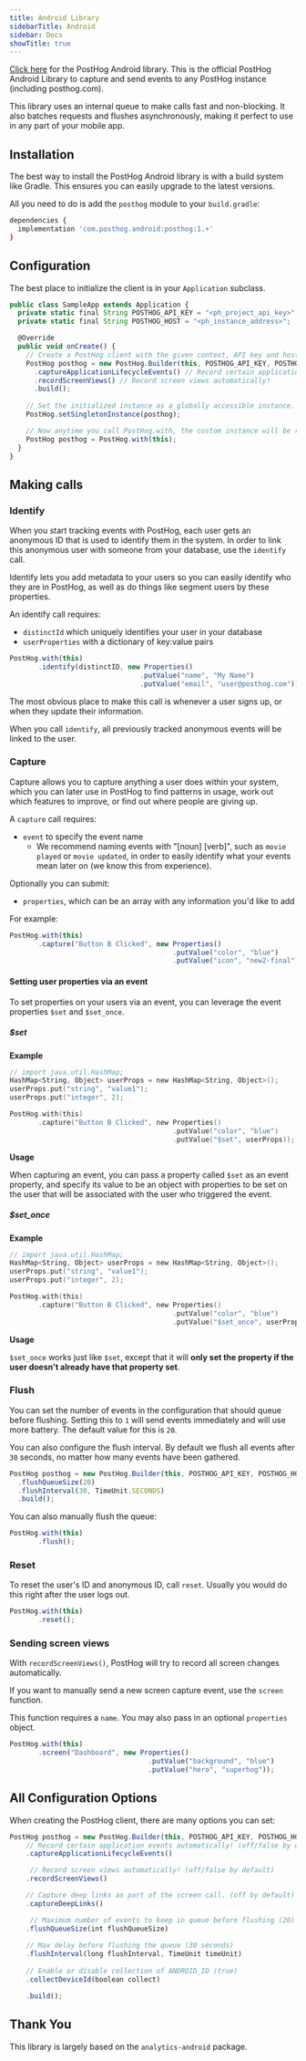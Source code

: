 ```yaml
---
title: Android Library
sidebarTitle: Android
sidebar: Docs
showTitle: true
---
```


[Click here](https://github.com/PostHog/posthog-android) for the PostHog Android library. This is the official PostHog Android Library 
to capture and send events to any PostHog instance (including posthog.com).

This library uses an internal queue to make calls fast and non-blocking. It also batches requests and flushes asynchronously, 
making it perfect to use in any part of your mobile app.

## Installation

The best way to install the PostHog Android library is with a build system like 
Gradle. This ensures you can easily upgrade to the latest versions. 

All you need to do is add the `posthog` module to your `build.gradle`:

```bash
dependencies {
  implementation 'com.posthog.android:posthog:1.+'
}
```

## Configuration

The best place to initialize the client is in your `Application` subclass.

```js
public class SampleApp extends Application {
  private static final String POSTHOG_API_KEY = "<ph_project_api_key>";
  private static final String POSTHOG_HOST = "<ph_instance_address>";

  @Override
  public void onCreate() {
    // Create a PostHog client with the given context, API key and host.
    PostHog posthog = new PostHog.Builder(this, POSTHOG_API_KEY, POSTHOG_HOST)
      .captureApplicationLifecycleEvents() // Record certain application events automatically!
      .recordScreenViews() // Record screen views automatically!
      .build();
    
    // Set the initialized instance as a globally accessible instance.
    PostHog.setSingletonInstance(posthog);

    // Now anytime you call PostHog.with, the custom instance will be returned.
    PostHog posthog = PostHog.with(this);
  }
}
```

## Making calls

### Identify

When you start tracking events with PostHog, each user gets an anonymous ID that is used to identify them in the system.
In order to link this anonymous user with someone from your database, use the `identify` call. 

Identify lets you add metadata to your users so you can easily identify who they are in PostHog, as well as do things 
like segment users by these properties.

An identify call requires:

* `distinctId` which uniquely identifies your user in your database
* `userProperties` with a dictionary of key:value pairs

```js
PostHog.with(this)
       .identify(distinctID, new Properties()
                                .putValue("name", "My Name")
                                .putValue("email", "user@posthog.com"));
```

The most obvious place to make this call is whenever a user signs up, or when they update their information.

When you call `identify`, all previously tracked anonymous events will be linked to the user.

### Capture

Capture allows you to capture anything a user does within your system, which you can later use in PostHog to find 
patterns in usage, work out which features to improve, or find out where people are giving up.

A `capture` call requires:

* `event` to specify the event name
  * We recommend naming events with "[noun] [verb]", such as `movie played` or `movie updated`, in order to easily identify what your events mean later on (we know this from experience).

Optionally you can submit:

* `properties`, which can be an array with any information you'd like to add

For example:

```js
PostHog.with(this)
       .capture("Button B Clicked", new Properties()
                                        .putValue("color", "blue")
                                        .putValue("icon", "new2-final"));
```

#### Setting user properties via an event

To set properties on your users via an event, you can leverage the event properties `$set` and `$set_once`.

##### $set

**Example**

```c
// import java.util.HashMap;
HashMap<String, Object> userProps = new HashMap<String, Object>();
userProps.put("string", "value1");
userProps.put("integer", 2);

PostHog.with(this)
       .capture("Button B Clicked", new Properties()
                                        .putValue("color", "blue")
                                        .putValue("$set", userProps));
```

**Usage**

When capturing an event, you can pass a property called `$set` as an event property, and specify its value to be an object with properties to be set on the user that will be associated with the user who triggered the event.

##### $set_once

**Example**

```c
// import java.util.HashMap;
HashMap<String, Object> userProps = new HashMap<String, Object>();
userProps.put("string", "value1");
userProps.put("integer", 2);

PostHog.with(this)
       .capture("Button B Clicked", new Properties()
                                        .putValue("color", "blue")
                                        .putValue("$set_once", userProps));
```

**Usage**

`$set_once` works just like `$set`, except that it will **only set the property if the user doesn't already have that property set**.

### Flush

You can set the number of events in the configuration that should queue before flushing. 
Setting this to `1` will send events immediately and will use more battery. The default value for this is `20`.

You can also configure the flush interval. By default we flush all events after `30` seconds,
no matter how many events have been gathered.

```js
PostHog posthog = new PostHog.Builder(this, POSTHOG_API_KEY, POSTHOG_HOST)
  .flushQueueSize(20)
  .flushInterval(30, TimeUnit.SECONDS)
  .build();

```

You can also manually flush the queue:

```js
PostHog.with(this)
       .flush();
```

### Reset

To reset the user's ID and anonymous ID, call `reset`. Usually you would do this right after the user logs out.

```js
PostHog.with(this)
       .reset();
```

### Sending screen views

With `recordScreenViews()`, PostHog will try to record all screen changes automatically.

If you want to manually send a new screen capture event, use the `screen` function.

This function requires a `name`. You may also pass in an optional `properties` object.

```js
PostHog.with(this)
       .screen("Dashboard", new Properties()
                                  .putValue("background", "blue")
                                  .putValue("hero", "superhog"));

```

## All Configuration Options

When creating the PostHog client, there are many options you can set:

```js
PostHog posthog = new PostHog.Builder(this, POSTHOG_API_KEY, POSTHOG_HOST)
    // Record certain application events automatically! (off/false by default)
    .captureApplicationLifecycleEvents()

     // Record screen views automatically! (off/false by default)
    .recordScreenViews()

    // Capture deep links as part of the screen call. (off by default)
    .captureDeepLinks()

     // Maximum number of events to keep in queue before flushing (20)
    .flushQueueSize(int flushQueueSize)
 
    // Max delay before flushing the queue (30 seconds)
    .flushInterval(long flushInterval, TimeUnit timeUnit)
 
    // Enable or disable collection of ANDROID_ID (true)
    .collectDeviceId(boolean collect) 

    .build();
```

## Thank You

This library is largely based on the `analytics-android` package.
